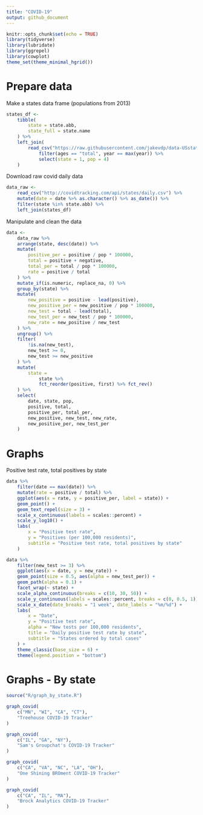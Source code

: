 ```yaml
---
title: "COVID-19"
output: github_document
---
```


```r
knitr::opts_chunk$set(echo = TRUE)
library(tidyverse)
library(lubridate)
library(ggrepel)
library(cowplot)
theme_set(theme_minimal_hgrid())
```

# Prepare data

Make a states data frame (populations from 2013)

```r
states_df <- 
	tibble(
		state = state.abb,
		state_full = state.name
	) %>% 
	left_join(
		read_csv("https://raw.githubusercontent.com/jakevdp/data-USstates/master/state-population.csv") %>%
			filter(ages == "total", year == max(year)) %>% 
			select(state = 1, pop = 4)
	)
```

Download raw covid daily data

```r
data_raw <- 
    read_csv("http://covidtracking.com/api/states/daily.csv") %>% 
    mutate(date = date %>% as.character() %>% as_date()) %>% 
	filter(state %in% state.abb) %>% 
	left_join(states_df)
```

Manipulate and clean the data

```r
data <- 
	data_raw %>% 
	arrange(state, desc(date)) %>% 
	mutate(
		positive_per = positive / pop * 100000,
		total = positive + negative,
		total_per = total / pop * 100000,
		rate = positive / total
	) %>% 
	mutate_if(is.numeric, replace_na, 0) %>% 
	group_by(state) %>% 
	mutate(
		new_positive = positive - lead(positive),
		new_positive_per = new_positive / pop * 100000,
		new_test = total - lead(total),
		new_test_per = new_test / pop * 100000,
		new_rate = new_positive / new_test
	) %>% 
	ungroup() %>% 
	filter(
		!is.na(new_test),
		new_test >= 0, 
		new_test >= new_positive
	) %>% 
	mutate(
		state = 
			state %>% 
			fct_reorder(positive, first) %>% fct_rev()
	) %>% 
	select(
		date, state, pop, 
		positive, total,
		positive_per, total_per,
		new_positive, new_test, new_rate,
		new_positive_per, new_test_per
	)
```

# Graphs

Positive test rate, total positives by state

```r
data %>% 
	filter(date == max(date)) %>% 
	mutate(rate = positive / total) %>% 
	ggplot(aes(x = rate, y = positive_per, label = state)) +
	geom_point() +
	geom_text_repel(size = 3) +
	scale_x_continuous(labels = scales::percent) +
	scale_y_log10() +
	labs(
		x = "Positive test rate",
		y = "Positives (per 100,000 residents)",
		subtitle = "Positive test rate, total positives by state"
	)
```

```r
data %>% 
	filter(new_test >= 3) %>% 
	ggplot(aes(x = date, y = new_rate)) +
	geom_point(size = 0.5, aes(alpha = new_test_per)) +
	geom_path(alpha = 0.1) +
	facet_wrap(~ state) +
	scale_alpha_continuous(breaks = c(10, 30, 50)) +
	scale_y_continuous(labels = scales::percent, breaks = c(0, 0.5, 1)) +
	scale_x_date(date_breaks = "1 week", date_labels = "%m/%d") +
	labs(
		x = "Date", 
		y = "Positive test rate", 
		alpha = "New tests per 100,000 residents",
		title = "Daily positive test rate by state",
		subtitle = "States ordered by total cases"
	) +
	theme_classic(base_size = 6) +
	theme(legend.position = "bottom")
```

# Graphs - By state

```r
source("R/graph_by_state.R")

graph_covid(
	c("MN", "WI", "CA", "CT"),
	"Treehouse COVID-19 Tracker"
)

graph_covid(
	c("IL", "GA", "NY"),
	"Sam's Groupchat's COVID-19 Tracker"
)

graph_covid(
	c("CA", "VA", "NC", "LA", "OH"),
	"One Shining BROment COVID-19 Tracker"
)

graph_covid(
	c("CA", "IL", "MA"),
	"Brock Analytics COVID-19 Tracker"
)
```
